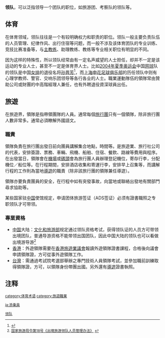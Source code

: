 '''领队'''，可以泛指领导一个团队的职位，如旅游团、考察队的领队等。

==体育==
在体育领域，领队往往是一个有较明确权力和职责的职位。领队一般主要负责队伍的人员管理、纪律作风、出行住宿等问题，而一般不涉及该体育团队的专业训练、竞技比赛准备等，与[[主教练|主教练]]、助理教练、教练等专业相关职位有明显的不同。

因为这样的特殊性，所以领队经常由有一定名声威望的人士担任，却并不一定是该运动的专业人士，甚至不一定是体育界人士。比如[[2004年夏季奥运会|2004年夏季奥运会]]中国[[网球|网球]]队的领队是中国[[排球|女排]]的退役名将[[孙晋芳|孙晋芳]]<ref>{{cite news|url=http://www.qingdaonews.com/gb//content/2004-08/23/content_3551022.htm|title=袁伟民———女网：最没想到的金牌|publisher=新华社|date=2004-08-23|accessdate=2008-11-12|archive-url=https://web.archive.org/web/20160304092400/http://www.qingdaonews.com/gb//content/2004-08/23/content_3551022.htm|archive-date=2016-03-04|dead-url=yes}}</ref>，而[[上海申花足球俱乐部|上海申花足球俱乐部]]的历任领队中则有心理学教师、警官、交响乐团领导等各行各业的人士。職業運動隊伍的領隊常由贊助公司或財團的中高階經理人兼任，也有外聘退役資深球員出任。

==旅遊==
在旅遊界，領隊是指帶領團隊的人員。通常每個[[旅行團|旅行團]]只有一個領隊，除非旅行團人數非常多。通常必須瞭解外國語文。
===職責===
領隊負責在旅行團出發日前向團員講解集合地點，時間等。是旅遊業、旅行社公司的代表，安排簽證、票務、車輛、飛機、船舶、住宿、餐飲、路線等費用與程序。在出發當日，領隊會在[[機場|機場]]或[[碼頭|碼頭]]會為旅行團人員辦理登記機位，寄存行李，分配機位／船位等。在行程期間，安排酒店收集和寄運行李，安排早上召集等，而講解行程的工作則為當地[[導遊|導遊]]的職責（除非該旅行團的領隊兼任導遊）。

領隊亦要負責團員的安全，在行程中如有突發事故，向當地或聯絡出發地有關部門尋求協助等。

某些国家驻[[中国|中国]]使馆规定，申请团体旅游签证（ADS签证）必须有證書職照之专职领队才可带领。

===專業資格===
*[[中国|中国]]大陆：[[文化和旅游部|文化和旅游部]]规定通过领队资格考试，获得领队证的人员方可带领出境团队，普通导游资格不能带领出国团队，因此中国大陆的领队也可以看做出境游导游<ref>[http://www.cnta.gov.cn/html/2008-6/2008-6-27-20-31-16-12.html 国家旅游局令第18号《出境旅游领队人员管理办法》] {{webarchive|url=https://web.archive.org/web/20110217193525/http://www.cnta.gov.cn/html/2008-6/2008-6-27-20-31-16-12.html |date=2011-02-17 }}</ref>
*[[香港|香港]]：外遊領隊需要在[[香港旅遊業議會|香港旅遊業議會]]報讀外遊領隊證書課程，合格後向議會申請領隊證，方可從事外遊領隊工作。
*[[台灣|台灣]]：需通過考試院考選部舉辦之專門技術人員領隊考試，並參加職前訓練取得領隊證，方可，以領隊身份帶團出國。另外還有[[導遊|導遊]]證書執照。

==注释==
<small>
<references />

[[category:体育术语|category:体育术语]]
[[category:旅遊職業|category:旅遊職業]]
[[Category:领队|]]

[[ja:添乗員|ja:添乗員]]